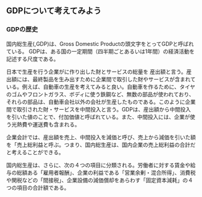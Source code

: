 ## GDPについて考えてみよう

### GDPの歴史

国内総生産(,GDP)は、Gross Domestic Productの頭文字をとってGDPと呼ばれている。
GDPは、ある国の一定期間（四半期ごとあるいは1年間）の経済活動を記述する尺度である。

日本で生産を行う企業がに作り出した財とサービスの総量を
産出額と言う。産出額には、最終製品を生み出すために企業間で取引した財やサービスが含まれている。例えば、自動車の生産を考えてみると良い。自動車を作るために、タイヤのゴムやフロントガラス、ボディに使う鉄鋼など、無数の部品が使われており、それらの部品は、自動車会社以外の会社が生産したものである。このように企業間で取引された財・サービスを中間投入と言う。GDPは、産出額から中間投入を引いた値のことで、付加価値と呼ばれている。また、中間投入には、企業が使う光熱費や運送費も含まれる。

企業会計では、産出額を売上、中間投入を減価と呼び、売上から減価を引いた額を「売上総利益と呼ぶ。つまり、国内総生産は、国内企業の売上総利益の合計だと考えることができる。


国内総生産は、さらに、次の４つの項目に分類される。労働者に対する賃金や給与の総額ある「雇用者報酬」、企業の利益である「営業余剰・混合所得」、消費税や関税などの「間接税」、企業設備の減価償却をあらわす「固定資本減耗」の４つの項目の合計額である。
